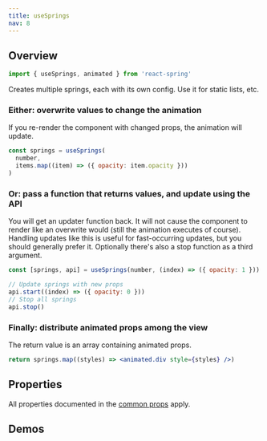 ```yaml
---
title: useSprings
nav: 8
---
```


## Overview

```js
import { useSprings, animated } from 'react-spring'
```

Creates multiple springs, each with its own config. Use it for static lists, etc.

### Either: overwrite values to change the animation

If you re-render the component with changed props, the animation will update.

```jsx
const springs = useSprings(
  number,
  items.map((item) => ({ opacity: item.opacity }))
)
```

### Or: pass a function that returns values, and update using the API

You will get an updater function back. It will not cause the component to render like an overwrite would (still the animation executes of course). Handling updates like this is useful for fast-occurring updates, but you should generally prefer it. Optionally there's also a stop function as a third argument.

```jsx
const [springs, api] = useSprings(number, (index) => ({ opacity: 1 }))

// Update springs with new props
api.start((index) => ({ opacity: 0 }))
// Stop all springs
api.stop()
```

### Finally: distribute animated props among the view

The return value is an array containing animated props.

```jsx
return springs.map((styles) => <animated.div style={styles} />)
```

## Properties

All properties documented in the [common props](/common/props) apply.

## Demos

<DemoGrid>
  <Demo
    title="Card Stack"
    url="github/pmndrs/react-spring/tree/master/demo/src/sandboxes/cards-stack"
  />
  <Demo
    title="Draggable List"
    url="github/pmndrs/react-spring/tree/master/demo/src/sandboxes/draggable-list"
  />
  <Demo
    title="Viewpager"
    url="github/pmndrs/react-spring/tree/master/demo/src/sandboxes/viewpager"
  />
</DemoGrid>
